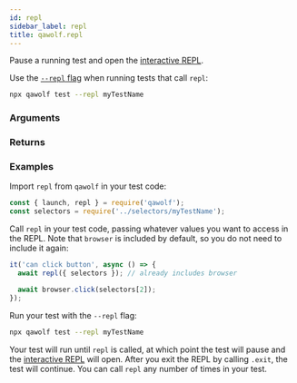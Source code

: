 ```yaml
---
id: repl
sidebar_label: repl
title: qawolf.repl
---
```



<Syntax code="repl([context={}])" />

Pause a running test and open the [interactive REPL](../../use_the_repl).

Use the [`--repl` flag](../cli#npx-qawolf-test-name) when running tests that call `repl`:

```bash
npx qawolf test --repl myTestName
```

### Arguments

<ArgumentRepl />

### Returns

<ReturnVoid />

### Examples

Import `repl` from `qawolf` in your test code:

```js
const { launch, repl } = require('qawolf');
const selectors = require('../selectors/myTestName');
```

Call `repl` in your test code, passing whatever values you want to access in the REPL. Note that `browser` is included by default, so you do not need to include it again:

```js
it('can click button', async () => {
  await repl({ selectors }); // already includes browser

  await browser.click(selectors[2]);
});
```

Run your test with the `--repl` flag:

```bash
npx qawolf test --repl myTestName
```

Your test will run until `repl` is called, at which point the test will pause and the [interactive REPL](../../use_the_repl) will open. After you exit the REPL by calling `.exit`, the test will continue. You can call `repl` any number of times in your test.
